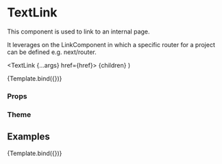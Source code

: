 
<Meta title="Components/Link/TextLink" component={TextLink} />

# TextLink

This component is used to link to an internal page.

It leverages on the LinkComponent in which a specific router for a project can be defined e.g. next/router.

  <TextLink {...args} href={href}>
    {children}
  </TextLink>
)

<Canvas>
  <Story
    name="Default"
    args={{
      children: 'Internal link',
      href: '/?path=/docs/components-link-textlink--default-story',
    }}
  >
    {Template.bind({})}
  </Story>
</Canvas>

### Props

<ArgsTable story="Default" />

### Theme

<Theme component="link" />

## Examples

<Canvas>
  <Story
    name="External Link"
    args={{
      children: 'External link',
      href: '/?path=/docs/components-link-textlink--default-story',
      internal: false,
    }}
  >
    {Template.bind({})}
  </Story>
</Canvas>
